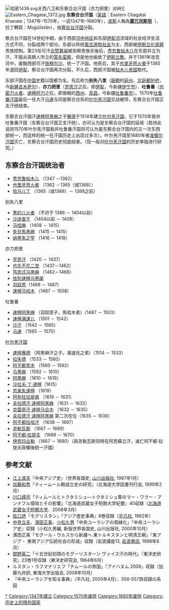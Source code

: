 {{中国历史上的新疆}}
[[File:哈密1436.svg|thumb]]关西八卫和东察合台汗国（亦力把里）对峙]]
[[File:Eastern_Chagatai_1372.jpg|thumb]]
'''东察合台汗国'''（[[英語|英語]]：Eastern Chagatai Khanate；1347年–1570年，一说1347年–1680年），[[波斯|波斯]]人稱為'''[[蒙兀兒斯坦|蒙兀兒斯坦]]'''（{{lang-fa|مغولستان}}，拉丁轉寫：''Moġūlistān''），由[[察合台汗国|察合台汗国]]分裂。

察合台汗国在14世纪中期，由于西部[[河中地区|河中地区]]和东部[[伊犁河|伊犁河]]流域的社会经济生活方式不同，分裂成两个部分。东部以传统[[蒙古|蒙古]][[游牧|游牧社会]]为主，西部被[[伊斯兰化|伊斯兰化]][[突厥語民族|突厥]]贵族控制。第23任可汗[[合赞算端|合赞算端]]被突厥贵族杀後后，[[秃忽鲁帖木儿|秃忽鲁帖木儿]]在东部并立为汗，不服从突厥人所立的[[答失蛮察|答失蛮察]]，但是他也皈依了[[伊斯兰教|伊斯兰教]]。并于1361年攻克河中，废黜西部可汗[[铁穆尔沙|铁穆尔沙]]，统一了汗国。他死后，其子[[也里牙思火者|也里牙思火者]]于1365年退回[[伊犁哈萨克自治州|伊犁]]，察合台汗国再次分裂，不久后，西部汗国被[[帖木儿帝国|帖木儿帝国]]取代。

东部汗国在[[中国|中国]]史籍以国都为名，先后称为'''别失八里'''（[[唐朝|唐朝]]的[[庭州|庭州]]、[[北庭都护府|北庭都护府]]，今[[新疆维吾尔自治区|新疆]][[吉木萨尔县|吉木萨尔]]）、'''亦力把里'''（[[歪思汗|歪思汗]]之后，即[[伊犁哈萨克自治州|伊犁]]，今新疆[[伊宁市|伊宁市]]）、'''吐鲁番'''（[[也密力火者|也密力火者]]、[[速檀阿力|速檀阿力]]之后，即唐朝的[[西州_(唐朝)|西州]]、[[高昌|高昌]]，今新疆[[吐鲁番市|吐鲁番市]]）。1570年[[吐鲁番汗国|吐鲁番汗国]]最后一任大汗[[马速|马速]]与同是察合台系的[[叶尔羌汗国|叶尔羌汗国]]交战被俘，东察合台汗国正支汗统结束。

东察合台汗国汗[[速檀阿黑麻|速檀阿黑麻]]之子[[赛德|赛德]]于1514年建立[[叶尔羌汗国|叶尔羌汗国]]，它于1570年吞并吐鲁番汗国（东察合台汗国正支汗统），亦可认为是东察合台汗国的延续（若持此说则1570年叶尔羌汗国吞并吐鲁番汗国则可认为是东察合台汗国内的又一次东西部统一，而这样的统一在汗国历史上出现过多次）。叶尔羌汗国至1680年被[[准噶尔汗国|准噶尔汗国]]灭亡，东察合台汗国历史彻底结束。（现一般对[[叶尔羌汗国|叶尔羌汗国]]的历史单独进行研究。）

== 东察合台汗国统治者 ==
* [[秃忽鲁帖木儿|秃忽鲁帖木儿]] （1347 －1362）
* [[也里牙思火者|也里牙思火者]] （1362 －1365（或1368））
* [[哈马儿丁|哈马儿丁]] （1365（或1368）－ 1388之前）
;别失八里
* [[黑的儿火者|黑的儿火者]] （不迟于 1386 － 1404以前）
* [[沙迷查干|沙迷查干]] （1404以前 － 1408）
* [[马哈麻|马哈麻]] （1408 － 1415）
* [[失兒馬黑麻|失兒馬黑麻]] （1415 － 1415）
* [[纳黑失之罕|纳黑失之罕]] （1416 － 1418）
;亦力把里
* [[歪思汗|歪思汗]] （1420 － 1437）
* [[也先不花二世|也先不花二世]] （1437－1462）
* [[笃思忒马黑麻|笃思忒马黑麻]] （1462－1468）
* [[怯别二世|怯别速檀乌黑阑]]
* [[羽奴思|羽奴思]]（1468 － 1487）
* [[速檀马哈木|速檀马哈木]] （1487 － 1508）
;吐鲁番
* [[速檀阿黑麻|速檀阿黑麻]] （羽奴思子，馬哈木弟）（1487 － 1503）
* [[速檀满速儿|速檀满速儿]] （1501 － 1542）
* [[沙汗|沙汗]] （1542 － 1565）
* [[马速|马速]] （1565 － 1570）
;[[叶尔羌汗国|叶尔羌汗国]]
* [[赛德|速檀赛德]] （阿黑麻汗之子，滿速兒之弟）（1514 － 1533）
* [[拉失德|拉失德]] （1533 － 1560）
* [[阿不都克木|阿不都克木]] （1560 － 1592）
* [[马黑麻|马黑麻]] （1592 － 1610）
* [[阿黑麻_(叶尔羌)|阿黑麻]] （1610 － 1619）
* [[沙拉夫·丁·速檀|沙拉夫·丁·速檀]]（1615）
* [[忽来失速檀|忽来失速檀]] （1619）
* [[阿布杜拉提甫|阿布杜拉提甫]] （1619 － 1631）
* [[速檀阿黑麻_(叶尔羌)|夫拉德汗 速檀阿黑麻]] （1631 － 1632）
* [[速檀马合木|克雷奇汗 速檀马合木]] （1632 － 1635）
* [[速檀阿黑麻_(叶尔羌)|夫拉德汗 速檀阿黑麻]] 第二次在位（1635 － 1638）
* [[阿不都拉哈汗|阿不都拉哈汗]] （1638 － 1667）
* [[尧勒瓦斯|尧勒瓦斯]] （1667 － 1669）
* [[阿不都·拉提夫|阿不都·拉提夫]] （1669 － 1670）
* [[伊思玛业勒|伊思玛业勒]] （1667 － 1680）（與尧勒瓦斯同時在阿克蘇立汗，滅亡阿不都·拉提夫政權後統一汗國）

== 参考文献 ==
* [[江上波夫|江上波夫]]『中央アジア史』（世界各国史, [[山川出版社|山川出版社]], 1987年1月）
* [[加藤和秀|加藤和秀]]『ティームール朝成立史の研究』（北海道大学図書刊行会, 1999年2月）
* [[川口琢司|川口琢司]]「ティムールとトクタミシュ―トクタミシュ軍のマー・ワラー・アンナフル侵攻とその影響」『北海道武蔵女子短期大学紀要』40収録（[[北海道武蔵女子短期大学|北海道武蔵女子短期大学]]．2008年3月）
* [[佐口透|佐口透]]「モグリスタン」『アジア歴史事典』9巻収録（[[平凡社|平凡社]], 1962年）
* [[中見立夫|中見立夫]]、[[濱田正美|濱田正美]]、[[小松久男|小松久男]]「中央ユーラシアの周縁化」『中央ユーラシア史』収録（小松久男編, 新版世界各国史, 山川出版社, 2000年10月）
* 濱田正美「モグール・ウルスから新疆へ 東トルキスタンと明清王朝」『東アジア・ 東南アジア伝統社会の形成』収録（岩波講座13, [[岩波書店|岩波書店]], 1998年8月）
* [[間野英二|間野英二]]「十五世紀初頭のモグーリスターン ヴァイス汗の時代」『東洋史研究』23巻1号収録（東洋史研究会, 1964年6月）
* ルスタン・ラフマナリエフ「チムールの帝国」『アイハヌム 2008』収録（加藤九祚訳, 東海大学出版会, 2008年10月）
* 『中央ユーラシアを知る事典』（平凡社, 2005年4月）、556-557頁収録の系図

[[Category:东察合台汗国|*]]
[[Category:1347年建立|Category:1347年建立]]
[[Category:1570年废除|Category:1570年废除]]
[[Category:1680年废除|Category:1680年废除]]
[[Category:历史上的残存国家|Category:历史上的残存国家]]